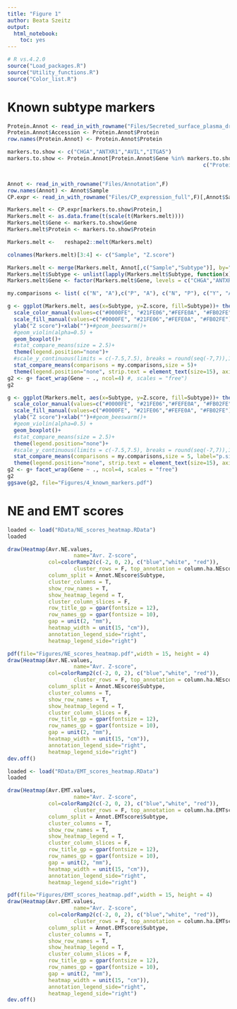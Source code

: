 ```yaml
---
title: "Figure 1"
author: Beata Szeitz
output:
  html_notebook:
    toc: yes
---
```


```r
# R vs.4.2.0
source("Load_packages.R")
source("Utility_functions.R")
source("Color_list.R")
```
 
# Known subtype markers

```r
Protein.Annot <- read_in_with_rowname("Files/Secreted_surface_plasma_druggable_info",F)
Protein.Annot$Accession <- Protein.Annot$Protein
row.names(Protein.Annot) <- Protein.Annot$Protein

markers.to.show <- c("CHGA","ANTXR1","AVIL","ITGA5")
markers.to.show <- Protein.Annot[Protein.Annot$Gene %in% markers.to.show,
                                                              c("Protein","Gene")]


Annot <- read_in_with_rowname("Files/Annotation",F)
row.names(Annot) <- Annot$Sample
CP.expr <- read_in_with_rowname("Files/CP_expression_full",F)[,Annot$Sample]

Markers.melt <- CP.expr[markers.to.show$Protein,]
Markers.melt <- as.data.frame(t(scale(t(Markers.melt))))
Markers.melt$Gene <- markers.to.show$Gene
Markers.melt$Protein <- markers.to.show$Protein

Markers.melt <-   reshape2::melt(Markers.melt)

colnames(Markers.melt)[3:4] <- c("Sample", "Z.score")

Markers.melt <- merge(Markers.melt, Annot[,c("Sample","Subtype")], by="Sample")
Markers.melt$Subtype <- unlist(lapply(Markers.melt$Subtype, function(x){strsplit(x, split="-")[[1]][2]}))
Markers.melt$Gene <- factor(Markers.melt$Gene, levels = c("CHGA","ANTXR1","AVIL","ITGA5"))

my.comparisons <- list( c("N", "A"),c("P", "A"), c("N", "P"), c("Y", "A"), c("Y", "N"), c("Y", "P") )

g <- ggplot(Markers.melt, aes(x=Subtype, y=Z.score, fill=Subtype))+ theme_classic()+
  scale_color_manual(values=c("#0000FE", "#21FE06","#FEFE0A", "#FB02FE"))+ 
  scale_fill_manual(values=c("#0000FE", "#21FE06","#FEFE0A", "#FB02FE"))+
  ylab("Z score")+xlab("")+#geom_beeswarm()+
  #geom_violin(alpha=0.5) + 
  geom_boxplot()+
  #stat_compare_means(size = 2.5)+
  theme(legend.position="none")+
  #scale_y_continuous(limits = c(-7.5,7.5), breaks = round(seq(-7,7)),1)+
  stat_compare_means(comparisons = my.comparisons,size = 5)+
  theme(legend.position="none", strip.text = element_text(size=15), axis.text=element_text(size=15))
g2 <- g+ facet_wrap(Gene ~ ., ncol=4) #, scales = "free")
g2


```


```r
g <- ggplot(Markers.melt, aes(x=Subtype, y=Z.score, fill=Subtype))+ theme_classic()+
  scale_color_manual(values=c("#0000FE", "#21FE06","#FEFE0A", "#FB02FE"))+ 
  scale_fill_manual(values=c("#0000FE", "#21FE06","#FEFE0A", "#FB02FE"))+
  ylab("Z score")+xlab("")+#geom_beeswarm()+
  #geom_violin(alpha=0.5) + 
  geom_boxplot()+
  #stat_compare_means(size = 2.5)+
  theme(legend.position="none")+
  #scale_y_continuous(limits = c(-7.5,7.5), breaks = round(seq(-7,7)),1)+
  stat_compare_means(comparisons = my.comparisons,size = 5, label="p.signif")+
  theme(legend.position="none", strip.text = element_text(size=15), axis.text=element_text(size=15))
g2 <- g+ facet_wrap(Gene ~ ., ncol=4, scales = "free")
g2
ggsave(g2, file="Figures/4_known_markers.pdf")


```

# NE and EMT scores

```r
loaded <- load("RData/NE_scores_heatmap.RData")
loaded
```





```r

draw(Heatmap(Avr.NE.values,
                     name="Avr. Z-score",
             col=colorRamp2(c(-2, 0, 2), c("blue","white", "red")),
                     cluster_rows = F, top_annotation = column.ha.NEscore, 
             column_split = Annot.NEscore$Subtype, 
             cluster_columns = T,
             show_row_names = T, 
             show_heatmap_legend = T, 
             cluster_column_slices = F,
             row_title_gp = gpar(fontsize = 12),
             row_names_gp = gpar(fontsize = 10),
             gap = unit(2, "mm"),
             heatmap_width = unit(15, "cm")),
             annotation_legend_side="right",
             heatmap_legend_side="right")

```



```r

pdf(file="Figures/NE_scores_heatmap.pdf",width = 15, height = 4)
draw(Heatmap(Avr.NE.values,
                     name="Avr. Z-score",
             col=colorRamp2(c(-2, 0, 2), c("blue","white", "red")),
                     cluster_rows = F, top_annotation = column.ha.NEscore, 
             column_split = Annot.NEscore$Subtype, 
             cluster_columns = T,
             show_row_names = T, 
             show_heatmap_legend = T, 
             cluster_column_slices = F,
             row_title_gp = gpar(fontsize = 12),
             row_names_gp = gpar(fontsize = 10),
             gap = unit(2, "mm"),
             heatmap_width = unit(15, "cm")),
             annotation_legend_side="right",
             heatmap_legend_side="right")
dev.off()

```


```r
loaded <- load("RData/EMT_scores_heatmap.RData")
loaded
```


```r

draw(Heatmap(Avr.EMT.values, 
                     name="Avr. Z-score",
             col=colorRamp2(c(-2, 0, 2), c("blue","white", "red")),
                     cluster_rows = F, top_annotation = column.ha.EMTscore, 
             column_split = Annot.EMTscore$Subtype, 
             cluster_columns = T,
             show_row_names = T, 
             show_heatmap_legend = T, 
             cluster_column_slices = F,
             row_title_gp = gpar(fontsize = 12),
             row_names_gp = gpar(fontsize = 10),
             gap = unit(2, "mm"),
             heatmap_width = unit(15, "cm")),
             annotation_legend_side="right",
             heatmap_legend_side="right")
```



```r

pdf(file="Figures/EMT_scores_heatmap.pdf",width = 15, height = 4)
draw(Heatmap(Avr.EMT.values, 
                     name="Avr. Z-score",
             col=colorRamp2(c(-2, 0, 2), c("blue","white", "red")),
                     cluster_rows = F, top_annotation = column.ha.EMTscore, 
             column_split = Annot.EMTscore$Subtype, 
             cluster_columns = T,
             show_row_names = T, 
             show_heatmap_legend = T, 
             cluster_column_slices = F,
             row_title_gp = gpar(fontsize = 12),
             row_names_gp = gpar(fontsize = 10),
             gap = unit(2, "mm"),
             heatmap_width = unit(15, "cm")),
             annotation_legend_side="right",
             heatmap_legend_side="right")
dev.off()
```





